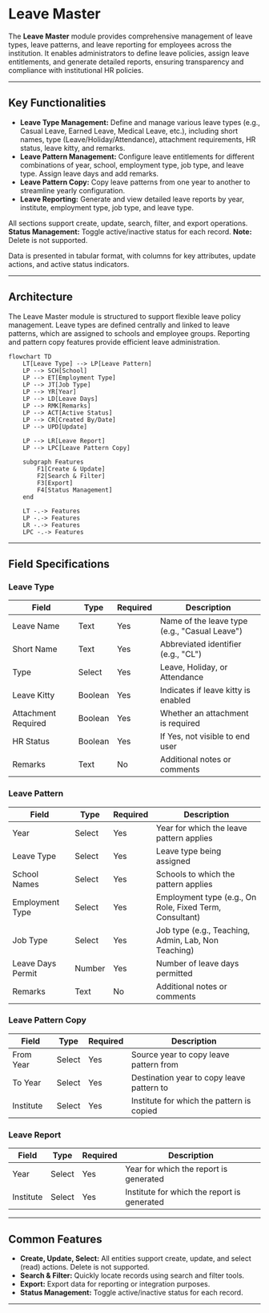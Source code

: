 
# Leave Master

The **Leave Master** module provides comprehensive management of leave types, leave patterns, and leave reporting for employees across the institution. It enables administrators to define leave policies, assign leave entitlements, and generate detailed reports, ensuring transparency and compliance with institutional HR policies.

---

## Key Functionalities

- **Leave Type Management:** Define and manage various leave types (e.g., Casual Leave, Earned Leave, Medical Leave, etc.), including short names, type (Leave/Holiday/Attendance), attachment requirements, HR status, leave kitty, and remarks.
- **Leave Pattern Management:** Configure leave entitlements for different combinations of year, school, employment type, job type, and leave type. Assign leave days and add remarks.
- **Leave Pattern Copy:** Copy leave patterns from one year to another to streamline yearly configuration.
- **Leave Reporting:** Generate and view detailed leave reports by year, institute, employment type, job type, and leave type.

<Callout type="info">
  All sections support create, update, search, filter, and export operations.
</Callout>

<Callout type="info">
  <b>Status Management:</b> Toggle active/inactive status for each record.
</Callout>

<Callout type="warning">
  <b>Note:</b> Delete is not supported.
</Callout>

Data is presented in tabular format, with columns for key attributes, update actions, and active status indicators.

---

## Architecture

The Leave Master module is structured to support flexible leave policy management. Leave types are defined centrally and linked to leave patterns, which are assigned to schools and employee groups. Reporting and pattern copy features provide efficient leave administration.

```mermaid
flowchart TD
    LT[Leave Type] --> LP[Leave Pattern]
    LP --> SCH[School]
    LP --> ET[Employment Type]
    LP --> JT[Job Type]
    LP --> YR[Year]
    LP --> LD[Leave Days]
    LP --> RMK[Remarks]
    LP --> ACT[Active Status]
    LP --> CR[Created By/Date]
    LP --> UPD[Update]

    LP --> LR[Leave Report]
    LP --> LPC[Leave Pattern Copy]

    subgraph Features
        F1[Create & Update]
        F2[Search & Filter]
        F3[Export]
        F4[Status Management]
    end

    LT -.-> Features
    LP -.-> Features
    LR -.-> Features
    LPC -.-> Features
```

---

## Field Specifications

### Leave Type

| Field               | Type    | Required | Description                                   |
| ------------------- | ------- | -------- | --------------------------------------------- |
| Leave Name          | Text    | Yes      | Name of the leave type (e.g., "Casual Leave") |
| Short Name          | Text    | Yes      | Abbreviated identifier (e.g., "CL")           |
| Type                | Select  | Yes      | Leave, Holiday, or Attendance                 |
| Leave Kitty         | Boolean | Yes      | Indicates if leave kitty is enabled           |
| Attachment Required | Boolean | Yes      | Whether an attachment is required             |
| HR Status           | Boolean | Yes      | If Yes, not visible to end user               |
| Remarks             | Text    | No       | Additional notes or comments                  |

### Leave Pattern

| Field             | Type   | Required | Description                                             |
| ----------------- | ------ | -------- | ------------------------------------------------------- |
| Year              | Select | Yes      | Year for which the leave pattern applies                |
| Leave Type        | Select | Yes      | Leave type being assigned                               |
| School Names      | Select | Yes      | Schools to which the pattern applies                    |
| Employment Type   | Select | Yes      | Employment type (e.g., On Role, Fixed Term, Consultant) |
| Job Type          | Select | Yes      | Job type (e.g., Teaching, Admin, Lab, Non Teaching)     |
| Leave Days Permit | Number | Yes      | Number of leave days permitted                          |
| Remarks           | Text   | No       | Additional notes or comments                            |

### Leave Pattern Copy

| Field     | Type   | Required | Description                               |
| --------- | ------ | -------- | ----------------------------------------- |
| From Year | Select | Yes      | Source year to copy leave pattern from    |
| To Year   | Select | Yes      | Destination year to copy leave pattern to |
| Institute | Select | Yes      | Institute for which the pattern is copied |

### Leave Report

| Field     | Type   | Required | Description                                 |
| --------- | ------ | -------- | ------------------------------------------- |
| Year      | Select | Yes      | Year for which the report is generated      |
| Institute | Select | Yes      | Institute for which the report is generated |

---

## Common Features

- **Create, Update, Select:** All entities support create, update, and select (read) actions. Delete is not supported.
- **Search & Filter:** Quickly locate records using search and filter tools.
- **Export:** Export data for reporting or integration purposes.
- **Status Management:** Toggle active/inactive status for each record.

---
